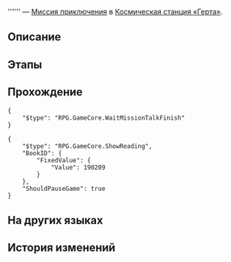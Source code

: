 {{Дополнить|Диалоги.}}
{{Миссия Инфобокс
|id              = 2000313
|Название        = 
|Изображение     = Миссия Освоения .png
|Тип             = Миссия приключения
|События         = 
|Глава           = 
|Условия         = Завершена [[Миссия приключения]] ''[[Пустота Локуса Силенти]]''
|Персонажи       = Первопроходец; Системная подсказка
|СтартЛокация    = [[Космическая станция «Герта»]] — [[Базовая зона]]
|Локации         = Базовая зона
|Предыдущая      = Пустота Локуса Силенти
|Следующая       = 
|Награды         = 
}}
'''''' — [[Миссия приключения]] в [[Космическая станция «Герта»]].

==Описание==
{{Описание|<!--официальное описание из Перекрёстка судеб-->}}

==Этапы==


==Прохождение==
{{Дополнить}}

<!--Unknown TalkSentence: 200020518-->
<!--Unknown TalkSentence: 200020519-->
<!--Unknown TalkSentence: 200020520-->
<!--Unknown TalkSentence: 200020521-->
<!--Unknown TalkSentence: 200020522-->
<!--Unknown TalkSentence: 200020524-->
<pre>{
	"$type": "RPG.GameCore.WaitMissionTalkFinish"
}</pre>
<pre>{
	"$type": "RPG.GameCore.ShowReading",
	"BookID": {
		"FixedValue": {
			"Value": 190209
		}
	},
	"ShouldPauseGame": true
}</pre>
{{Диалог Конец}}

==На других языках==
{{На других языках
|en   = 
|zhs  = 
|zht  = 
|ja   = 
|ko   = 
|es   = 
|fr   = 
|ru   = 
|th   = 
|vi   = 
|de   = 
|id   = 
|pt   = 
}}

==История изменений==
{{История изменений|2.7}}
